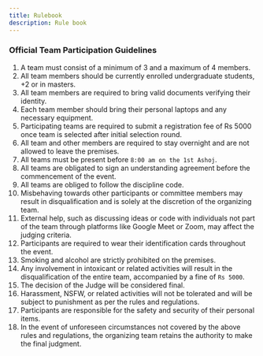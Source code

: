 ```yaml
---
title: Rulebook
description: Rule book
---
```


### Official Team Participation Guidelines

1. A team must consist of a minimum of 3 and a maximum of 4 members.
2. All team members should be currently enrolled undergraduate students, +2 or in masters.
3. All team members are required to bring valid documents verifying their identity.
4. Each team member should bring their personal laptops and any necessary equipment.
5. Participating teams are required to submit a registration fee of Rs 5000 once team is selected after initial selection round.
6. All team and other members are required to stay overnight and are not allowed to leave the premises.
7. All teams must be present before `8:00 am on the 1st Ashoj`.
8. All teams are obligated to sign an understanding agreement before the commencement of the event.
9. All teams are obliged to follow the discipline code.
10. Misbehaving towards other participants or committee members may result in disqualification and is solely at the discretion of the organizing team.
11. External help, such as discussing ideas or code with individuals not part of the team through platforms like Google Meet or Zoom, may affect the judging criteria.
12. Participants are required to wear their identification cards throughout the event.
13. Smoking and alcohol are strictly prohibited on the premises.
14. Any involvement in intoxicant or related activities will result in the disqualification of the entire team, accompanied by a fine of `Rs 5000`.
15. The decision of the Judge will be considered final.
16. Harassment, NSFW, or related activities will not be tolerated and will be subject to punishment as per the rules and regulations.
17. Participants are responsible for the safety and security of their personal items.
18. In the event of unforeseen circumstances not covered by the above rules and regulations, the organizing team retains the authority to make the final judgment.
